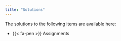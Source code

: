 ```yaml
---
title: "Solutions"
---
```


The solutions to the following items are available here:

-  {{< fa-pen >}} Assignments

